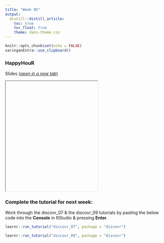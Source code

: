 ```yaml
---
title: "Week 05"
output:
  distill::distill_article:
    toc: true
    toc_float: true
    theme: dans-theme.css
---
```


```r
knitr::opts_chunk$set(echo = FALSE)
xaringanExtra::use_clipboard()
```

### HappyHouR 

Slides [(*open in a new tab*)](){target="_blank"}

<iframe id="inlineFrameExample"
    title="Inline Frame Example"
    height="360"
    src="">
</iframe>


### Complete the tutorial for next week: 

:::ojtask

Work through the discovr_07 & the discovr_09 tutorials by pasting the below code into the **Console** in RStudio & pressing **Enter**.

```r

learnr::run_tutorial("discovr_07", package = "discovr")

```

```r

learnr::run_tutorial("discovr_09", package = "discovr")

```

:::

<br>